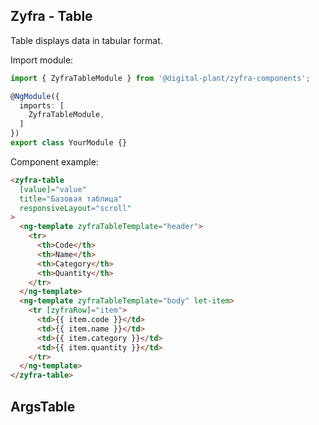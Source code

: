 
## Zyfra - Table

<Description of={ZyfraTableComponent}>Table displays data in tabular format.</Description>


Import module:

```typescript
import { ZyfraTableModule } from '@digital-plant/zyfra-components';

@NgModule({
  imports: [
    ZyfraTableModule,
  ]
})
export class YourModule {}
```

Component example:

```html
<zyfra-table
  [value]="value"
  title="Базовая таблица"
  responsiveLayout="scroll"
>
  <ng-template zyfraTableTemplate="header">
    <tr>
      <th>Code</th>
      <th>Name</th>
      <th>Category</th>
      <th>Quantity</th>
    </tr>
  </ng-template>
  <ng-template zyfraTableTemplate="body" let-item>
    <tr [zyfraRow]="item">
      <td>{{ item.code }}</td>
      <td>{{ item.name }}</td>
      <td>{{ item.category }}</td>
      <td>{{ item.quantity }}</td>
    </tr>
  </ng-template>
</zyfra-table>
```

## ArgsTable

<ArgsTable of={ZyfraTableComponent} />
